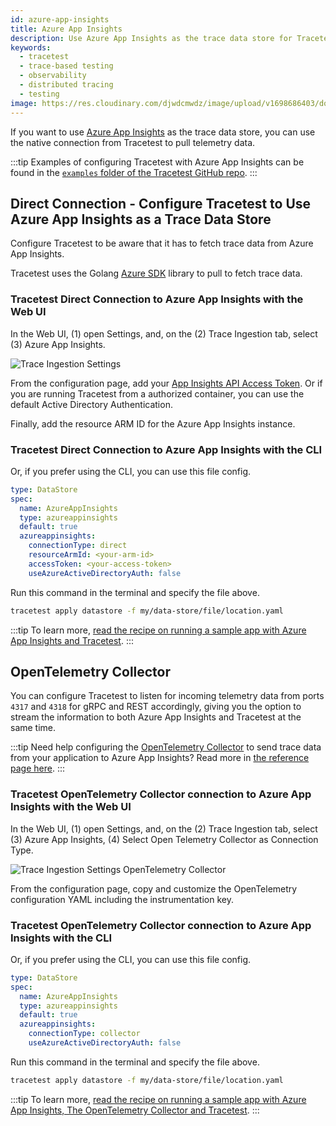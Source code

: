 ```yaml
---
id: azure-app-insights
title: Azure App Insights
description: Use Azure App Insights as the trace data store for Tracetest. You can use the native connection from Tracetest to pull telemetry data directly from any region.
keywords:
  - tracetest
  - trace-based testing
  - observability
  - distributed tracing
  - testing
image: https://res.cloudinary.com/djwdcmwdz/image/upload/v1698686403/docs/Blog_Thumbnail_14_rsvkmo.jpg
---
```


If you want to use [Azure App Insights](https://learn.microsoft.com/en-us/azure/azure-monitor/app/app-insights-overview) as the trace data store, you can use the native connection from Tracetest to pull telemetry data.

:::tip
Examples of configuring Tracetest with Azure App Insights can be found in the [`examples` folder of the Tracetest GitHub repo](https://github.com/kubeshop/tracetest/tree/main/examples).
:::

## Direct Connection - Configure Tracetest to Use Azure App Insights as a Trace Data Store

Configure Tracetest to be aware that it has to fetch trace data from Azure App Insights.

Tracetest uses the Golang [Azure SDK](https://learn.microsoft.com/en-us/azure/developer/go/) library to pull to fetch trace data.

### Tracetest Direct Connection to Azure App Insights with the Web UI

In the Web UI, (1) open Settings, and, on the (2) Trace Ingestion tab, select (3) Azure App Insights.

![Trace Ingestion Settings](../../img/08132024/app.tracetest.io_organizations_at4CxvjIg_environments_ttenv_172de56e3dcbba9b_settings_tab=dataStore_azure_1.png)

From the configuration page, add your [App Insights API Access Token](https://learn.microsoft.com/en-us/azure/azure-monitor/app/app-insights-azure-ad-api). Or if you are running Tracetest from a authorized container, you can use the default Active Directory Authentication.

Finally, add the resource ARM ID for the Azure App Insights instance.

### Tracetest Direct Connection to Azure App Insights with the CLI

Or, if you prefer using the CLI, you can use this file config.

```yaml
type: DataStore
spec:
  name: AzureAppInsights
  type: azureappinsights
  default: true
  azureappinsights:
    connectionType: direct
    resourceArmId: <your-arm-id>
    accessToken: <your-access-token>
    useAzureActiveDirectoryAuth: false
```

Run this command in the terminal and specify the file above.

```bash
tracetest apply datastore -f my/data-store/file/location.yaml
```

:::tip
To learn more, [read the recipe on running a sample app with Azure App Insights and Tracetest](/examples-tutorials/recipes/running-tracetest-with-azure-app-insights).
:::

## OpenTelemetry Collector

You can configure Tracetest to listen for incoming telemetry data from ports `4317` and `4318` for gRPC and REST accordingly, giving you the option to stream the information to both Azure App Insights and Tracetest at the same time.

:::tip
Need help configuring the [OpenTelemetry Collector](https://github.com/open-telemetry/opentelemetry-collector-contrib) to send trace data from your application to Azure App Insights? Read more in [the reference page here](/configuration/opentelemetry-collector-configuration-file-reference).
:::

### Tracetest OpenTelemetry Collector connection to Azure App Insights with the Web UI

In the Web UI, (1) open Settings, and, on the (2) Trace Ingestion tab, select (3) Azure App Insights, (4) Select Open Telemetry Collector as Connection Type.

![Trace Ingestion Settings OpenTelemetry Collector](../../img/08132024/app.tracetest.io_organizations_at4CxvjIg_environments_ttenv_172de56e3dcbba9b_settings_tab=dataStore_azure_2.png)

From the configuration page, copy and customize the OpenTelemetry configuration YAML including the instrumentation key.

### Tracetest OpenTelemetry Collector connection to Azure App Insights with the CLI

Or, if you prefer using the CLI, you can use this file config.

```yaml
type: DataStore
spec:
  name: AzureAppInsights
  type: azureappinsights
  default: true
  azureappinsights:
    connectionType: collector
    useAzureActiveDirectoryAuth: false
```

Run this command in the terminal and specify the file above.

```bash
tracetest apply datastore -f my/data-store/file/location.yaml
```

:::tip
To learn more, [read the recipe on running a sample app with Azure App Insights, The OpenTelemetry Collector and Tracetest](/examples-tutorials/recipes/running-tracetest-with-azure-app-insights-collector).
:::
